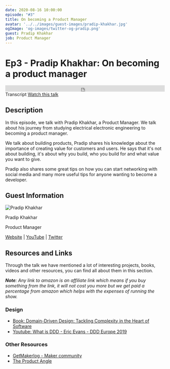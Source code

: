 ```yaml
---
date: 2020-08-16 10:00:00
episode: "#3"
title: On becoming a Product Manager
avatar: '../../images/guest-images/pradip-khakhar.jpg'
ogImage: 'og-images/twitter-og-pradip.png'
guest: Pradip Khakhar
job: Product Manager
---
```




# Ep3 - Pradip Khakhar: On becoming a product manager

<div class="soundcloud-iframe">
    <iframe class="mb-0" width="100%" height="20" scrolling="no" frameborder="no" allow="autoplay" src="https://w.soundcloud.com/player/?url=https%3A//api.soundcloud.com/tracks/876619621&color=%23fc4056&inverse=true&auto_play=false&show_user=true"></iframe>
</div>

<Link class="link-button mr-5" to="/transcripts/ep3-pradip-khakhar/">Transcript</Link>
<a class="link-button" href="https://youtu.be/rVOpbVPBT4c">Watch this talk</a>


## Description

In this episode, we talk with Pradip Khakhar, a Product Manager. We talk about his journey from studying electrical electronic engineering to becoming a product manager.

We talk about building products, Pradip shares his knowledge about the importance of creating value for customers and users. He says that it's not about building, it's about why you build, who you build for and what value you want to give.

 Pradip also shares some great tips on how you can start networking with social media and many more useful tips for anyone wanting to become a developer.

## Guest Information

<div className="episode-card">
    <img src="https://landingintech.com/pradip-khakhar.jpg" alt="Pradip Khakhar" class="guest-avatar" />
    <div className="mx-8 pt-5">
        <p className="episode-title text-xl">Pradip Khakhar</p>
        <p>Product Manager</p>
        <p>
            <a href="https://theproductangle.com/"> Website</a> | <a href="https://www.youtube.com/channel/UC6frKMWXqVBR82MxSoOKwXg/"> YouTube</a> | <a href="https://twitter.com/pradipcloud"> Twitter</a>
        </p>
    </div>
</div>

## Resources and Links

Through the talk we have mentioned a lot of interesting projects, books, videos and other resources, you can find all about them in this section.

_**Note**: Any link to amazon is an affiliate link which means if you buy something from the link, it will not cost you more but we get paid a percentage from amazon which helps with the expenses of running the show._


### Design

- [Book: Domain-Driven Design: Tackling Complexity in the Heart of Software](https://www.amazon.co.uk/gp/product/0321125215/ref=as_li_tl?ie=UTF8&camp=1634&creative=6738&creativeASIN=0321125215&linkCode=as2&tag=fabiorosado-21&linkId=7c05484d8284a24ec65d49b25030ef85)
- [Youtube: What is DDD - Eric Evans - DDD Europe 2019 ](https://www.youtube.com/watch?v=pMuiVlnGqjk)

### Other Resources

- [GetMakerlog - Maker community](https://getmakerlog.com/log)
- [The Product Angle](https://theproductangle.com/)
